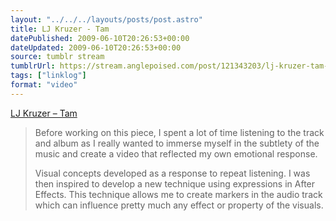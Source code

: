 ```yaml
---
layout: "../../../layouts/posts/post.astro"
title: LJ Kruzer - Tam
datePublished: 2009-06-10T20:26:53+00:00
dateUpdated: 2009-06-10T20:26:53+00:00
source: tumblr stream
tumblrUrl: https://stream.anglepoised.com/post/121343203/lj-kruzer-tam-before-working-on-this-piece-i
tags: ["linklog"]
format: "video"
---
```



<Vimeo id="https://vimeo.com/4962561" />

[LJ Kruzer &#8211; Tam][1]

> Before working on this piece, I spent a lot of time listening to the track and album as I really wanted to immerse myself in the subtlety of the music and create a video that reflected my own emotional response.
>
> Visual concepts developed as a response to repeat listening. I was then inspired to develop a new technique using expressions in After Effects. This technique allows me to create markers in the audio track which can influence pretty much any effect or property of the visuals.

[1]: http://vimeo.com/4962561
